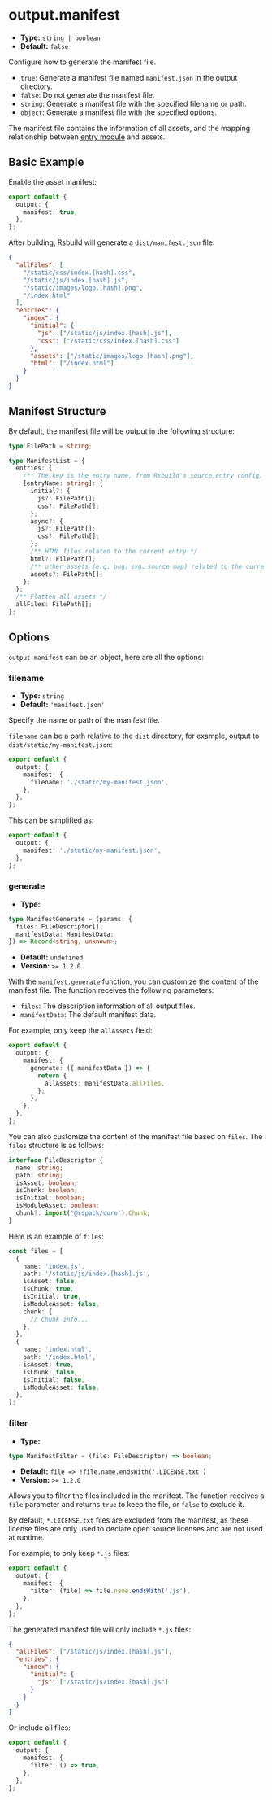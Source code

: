 # output.manifest

- **Type:** `string | boolean`
- **Default:** `false`

Configure how to generate the manifest file.

- `true`: Generate a manifest file named `manifest.json` in the output directory.
- `false`: Do not generate the manifest file.
- `string`: Generate a manifest file with the specified filename or path.
- `object`: Generate a manifest file with the specified options.

The manifest file contains the information of all assets, and the mapping relationship between [entry module](/config/source/entry) and assets.

## Basic Example

Enable the asset manifest:

```ts title="rsbuild.config.ts"
export default {
  output: {
    manifest: true,
  },
};
```

After building, Rsbuild will generate a `dist/manifest.json` file:

```json title="dist/manifest.json"
{
  "allFiles": [
    "/static/css/index.[hash].css",
    "/static/js/index.[hash].js",
    "/static/images/logo.[hash].png",
    "/index.html"
  ],
  "entries": {
    "index": {
      "initial": {
        "js": ["/static/js/index.[hash].js"],
        "css": ["/static/css/index.[hash].css"]
      },
      "assets": ["/static/images/logo.[hash].png"],
      "html": ["/index.html"]
    }
  }
}
```

## Manifest Structure

By default, the manifest file will be output in the following structure:

```ts
type FilePath = string;

type ManifestList = {
  entries: {
    /** The key is the entry name, from Rsbuild's source.entry config. */
    [entryName: string]: {
      initial?: {
        js?: FilePath[];
        css?: FilePath[];
      };
      async?: {
        js?: FilePath[];
        css?: FilePath[];
      };
      /** HTML files related to the current entry */
      html?: FilePath[];
      /** other assets (e.g. png、svg、source map) related to the current entry */
      assets?: FilePath[];
    };
  };
  /** Flatten all assets */
  allFiles: FilePath[];
};
```

## Options

`output.manifest` can be an object, here are all the options:

### filename

- **Type:** `string`
- **Default:** `'manifest.json'`

Specify the name or path of the manifest file.

`filename` can be a path relative to the `dist` directory, for example, output to `dist/static/my-manifest.json`:

```ts title="rsbuild.config.ts"
export default {
  output: {
    manifest: {
      filename: './static/my-manifest.json',
    },
  },
};
```

This can be simplified as:

```ts title="rsbuild.config.ts"
export default {
  output: {
    manifest: './static/my-manifest.json',
  },
};
```

### generate

- **Type:**

```ts
type ManifestGenerate = (params: {
  files: FileDescriptor[];
  manifestData: ManifestData;
}) => Record<string, unknown>;
```

- **Default:** `undefined`
- **Version:** `>= 1.2.0`

With the `manifest.generate` function, you can customize the content of the manifest file. The function receives the following parameters:

- `files`: The description information of all output files.
- `manifestData`: The default manifest data.

For example, only keep the `allAssets` field:

```ts title="rsbuild.config.ts"
export default {
  output: {
    manifest: {
      generate: ({ manifestData }) => {
        return {
          allAssets: manifestData.allFiles,
        };
      },
    },
  },
};
```

You can also customize the content of the manifest file based on `files`. The `files` structure is as follows:

```ts
interface FileDescriptor {
  name: string;
  path: string;
  isAsset: boolean;
  isChunk: boolean;
  isInitial: boolean;
  isModuleAsset: boolean;
  chunk?: import('@rspack/core').Chunk;
}
```

Here is an example of `files`:

```ts
const files = [
  {
    name: 'index.js',
    path: '/static/js/index.[hash].js',
    isAsset: false,
    isChunk: true,
    isInitial: true,
    isModuleAsset: false,
    chunk: {
      // Chunk info...
    },
  },
  {
    name: 'index.html',
    path: '/index.html',
    isAsset: true,
    isChunk: false,
    isInitial: false,
    isModuleAsset: false,
  },
];
```

### filter

- **Type:**

```ts
type ManifestFilter = (file: FileDescriptor) => boolean;
```

- **Default:** `file => !file.name.endsWith('.LICENSE.txt')`
- **Version:** `>= 1.2.0`

Allows you to filter the files included in the manifest. The function receives a `file` parameter and returns `true` to keep the file, or `false` to exclude it.

By default, `*.LICENSE.txt` files are excluded from the manifest, as these license files are only used to declare open source licenses and are not used at runtime.

For example, to only keep `*.js` files:

```ts title="rsbuild.config.ts"
export default {
  output: {
    manifest: {
      filter: (file) => file.name.endsWith('.js'),
    },
  },
};
```

The generated manifest file will only include `*.js` files:

```json title="dist/manifest.json"
{
  "allFiles": ["/static/js/index.[hash].js"],
  "entries": {
    "index": {
      "initial": {
        "js": ["/static/js/index.[hash].js"]
      }
    }
  }
}
```

Or include all files:

```ts title="rsbuild.config.ts"
export default {
  output: {
    manifest: {
      filter: () => true,
    },
  },
};
```
